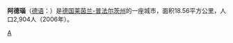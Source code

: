 {{Infobox German location
|type               = Stadt
|image_photo       = Markt 8 in Adenau.jpg
|image_caption     = 1630 [[Fachwerk|Fachwerk]] house in marketplace
|image_coa            = DEU Adenau COA.svg
|coordinates       = {{coord|50|23|N|6|56|E|format=dms|display=inline,title}}
|image_plan = Adenau in AW.svg
|state        = 莱茵兰-普法尔茨州
|district         = Ahrweiler
|Verbandsgemeinde  = Adenau
|elevation              = 300
|area            = 18.56
|population         = 2904
|Stand             = 2006-12-31
|postal_code               = 53511–53518
|area_code           = 02691
|licence               = AW
|Gemeindeschlüssel = 07 1 31 001
|Adresse-Verband   = Kirchstraße 15 <br/> 53518 Adenau
|website           = [http://www.stadt-adenau.de/ www.stadt-adenau.de]
|mayor     = Bernd Schiffarth
|Bürgermeistertitel= Stadtbürgermeister
|party            =CDU
}}
'''阿德瑙'''（[[德语|德语]]：'''{{lang|de|Adenau}}'''）是[[德国|德国]][[莱茵兰-普法尔茨州|莱茵兰-普法尔茨州]]的一座城市，面积18.56平方公里，人口2,904人（2006年）。

{{Authority control}}
{{Germany-geo-stub}}

[[Category:莱茵兰-普法尔茨州市镇|A]]